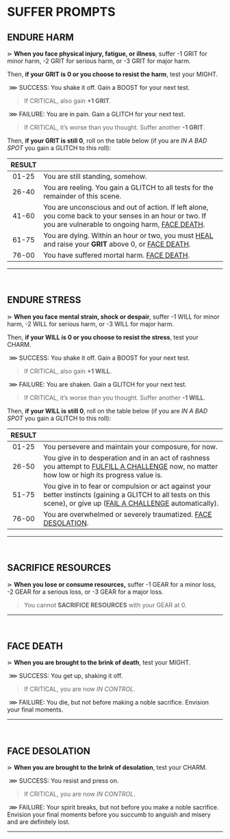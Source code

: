 # SUFFER PROMPTS

## ENDURE HARM

⋗ **When you face physical injury, fatigue, or illness**, suffer <span class="reddish bold">-1 GRIT</span> for minor harm, <span class="reddish bold">-2 GRIT</span> for serious harm, or <span class="reddish bold">-3 GRIT</span> for major harm.

Then, **if your GRIT is 0 or you choose to resist the harm**, test your <span class="stat">MIGHT</span>.

&nbsp;<span class="blueish bold">⋙ SUCCESS</span>: You shake it off. Gain a <span class="boost">BOOST</span> for your next test. 

> If <span class="blueish bold">CRITICAL</span>, also gain **+1 GRIT**.

&nbsp;<span class="reddish bold">⋙ FAILURE</span>: You are in pain. Gain a <span class="glitch" data-text="GLITCH">GLITCH</span> for your next test. 

> If <span class="reddish bold">CRITICAL</span>, it’s worse than you thought. Suffer another **-1 GRIT**.

Then, **if your GRIT is still 0**, roll on the table below (if you are *IN A BAD SPOT* you gain a <span class="glitch" data-text="GLITCH">GLITCH</span> to this roll):

| RESULT | |
| :---: | --- |
| 01-25 | You are still standing, somehow. |
| 26-40 | You are reeling. You gain a <span class="glitch" data-text="GLITCH">GLITCH</span> to all tests for the remainder of this scene. |
| 41-60 | You are unconscious and out of action. If left alone, you come back to your senses in an hour or two. If you are vulnerable to ongoing harm, [FACE DEATH](/prompts/suffer-prompts#face-death). |
| 61-75 | You are dying. Within an hour or two, you must [HEAL](/prompts/recovery-prompts#heal) and raise your **GRIT** above 0, or [FACE DEATH](/prompts/suffer-prompts#face-death). |
| 76-00 | You have suffered mortal harm. [FACE DEATH](/prompts/suffer-prompts#face-death). |
<hr/>
<br/>

## ENDURE STRESS
⋗ **When you face mental strain, shock or despair**, suffer <span class="reddish bold">-1 WILL</span> for minor harm, <span class="reddish bold">-2 WILL</span> for serious harm, or <span class="reddish bold">-3 WILL</span> for major harm.  

Then, **if your WILL is 0 or you choose to resist the stress**, test your <span class="stat">CHARM</span>.

&nbsp;<span class="blueish bold">⋙ SUCCESS</span>: You shake it off. Gain a <span class="boost">BOOST</span> for your next test. 
> If <span class="blueish bold">CRITICAL</span>, also gain **+1 WILL**.

&nbsp;<span class="reddish bold">⋙ FAILURE</span>: You are shaken. Gain a <span class="glitch" data-text="GLITCH">GLITCH</span> for your next test. 

> If <span class="reddish bold">CRITICAL</span>, it’s worse than you thought. Suffer another **-1 WILL**.

Then, **if your WILL is still 0**, roll on the table below (if you are *IN A BAD SPOT* you gain a <span class="glitch" data-text="GLITCH">GLITCH</span> to this roll):

| RESULT | |
| :---: | --- |
| 01-25 | You persevere and maintain your composure, for now. |
| 26-50 | You give in to desperation and in an act of rashness you attempt to [FULFILL A CHALLENGE](/prompts/challenge-prompts#fulfill-a-challenge) now, no matter how low or high its progress value is. |
| 51-75 | You give in to fear or compulsion or act against your better instincts (gaining a <span class="glitch" data-text="GLITCH">GLITCH</span> to all tests on this scene), or give up ([FAIL A CHALLENGE](/prompts/challenge-prompts#fail-a-challenge) automatically). |
| 76-00 | You are overwhelmed or severely traumatized. [FACE DESOLATION](/prompts/suffer-prompts#face-desolation). |
<hr/>
<br/>

## SACRIFICE RESOURCES
⋗ **When you lose or consume resources,** suffer <span class="reddish bold">-1 GEAR</span> for a minor loss, <span class="reddish bold">-2 GEAR</span> for a serious loss, or <span class="reddish bold">-3 GEAR</span> for a major loss.

> You cannot **SACRIFICE RESOURCES** with your GEAR at 0.

<hr/>
<br/>

## FACE DEATH
⋗ **When you are brought to the brink of death**, test your <span class="stat">MIGHT</span>.

&nbsp;<span class="blueish bold">⋙ SUCCESS</span>: You get up, shaking it off. 

> If <span class="blueish bold">CRITICAL</span>, you are now *IN CONTROL*.

&nbsp;<span class="reddish bold">⋙ FAILURE</span>: You die, but not before making a noble sacrifice. Envision your final moments.
<hr/>
<br/>

## FACE DESOLATION
⋗ **When you are brought to the brink of desolation**, test your <span class="stat">CHARM</span>.

&nbsp;<span class="blueish bold">⋙ SUCCESS</span>: You resist and press on. 

> If <span class="blueish bold">CRITICAL</span>, you are now *IN CONTROL*.

&nbsp;<span class="reddish bold">⋙ FAILURE</span>: Your spirit breaks, but not before you make a noble sacrifice. Envision your final moments before you succumb to anguish and misery and are definitely lost.
<hr/>
<br/>

<div style="height: 400px;"></div>
